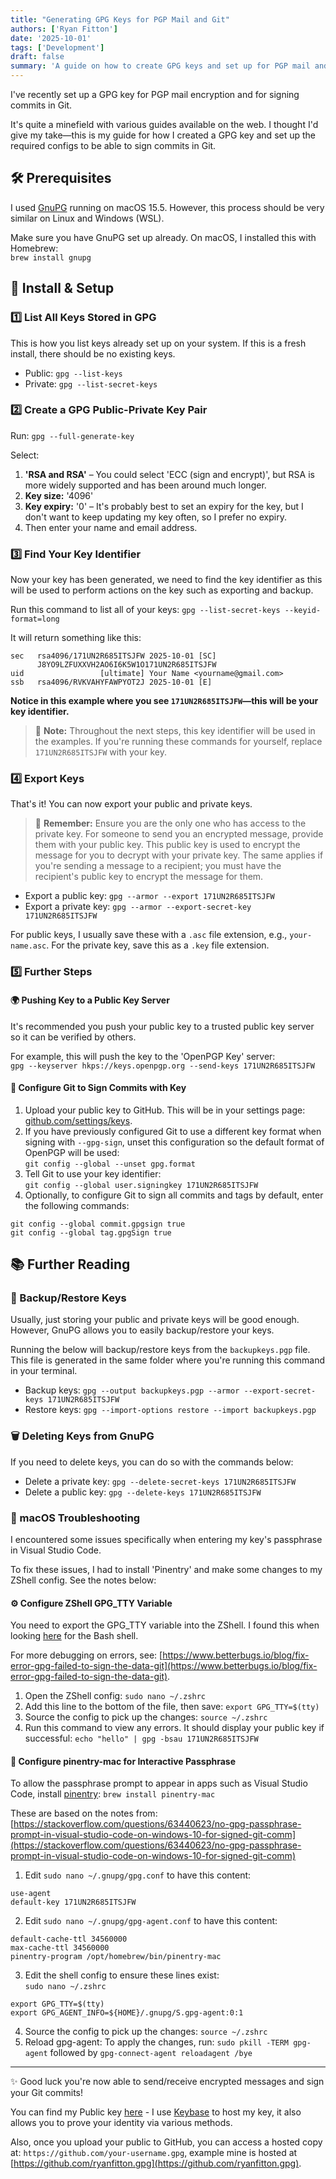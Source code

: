 ```yaml
---
title: "Generating GPG Keys for PGP Mail and Git"
authors: ['Ryan Fitton']
date: '2025-10-01'
tags: ['Development']
draft: false
summary: 'A guide on how to create GPG keys and set up for PGP mail and Git.'
---
```


I've recently set up a GPG key for PGP mail encryption and for signing commits in Git.

It's quite a minefield with various guides available on the web. I thought I'd give my take—this is my guide for how I created a GPG key and set up the required configs to be able to sign commits in Git.

## 🛠️ Prerequisites

I used [GnuPG](https://gnupg.org/download/) running on macOS 15.5. However, this process should be very similar on Linux and Windows (WSL).

Make sure you have GnuPG set up already. On macOS, I installed this with Homebrew:  
`brew install gnupg`

## 🚀 Install & Setup

### 1️⃣ List All Keys Stored in GPG

This is how you list keys already set up on your system. If this is a fresh install, there should be no existing keys.

- Public: `gpg --list-keys`
- Private: `gpg --list-secret-keys`

### 2️⃣ Create a GPG Public-Private Key Pair

Run: `gpg --full-generate-key`

Select:

1. **'RSA and RSA'** – You could select 'ECC (sign and encrypt)', but RSA is more widely supported and has been around much longer.
2. **Key size:** '4096'
3. **Key expiry:** '0' – It's probably best to set an expiry for the key, but I don't want to keep updating my key often, so I prefer no expiry.
4. Then enter your name and email address.

### 3️⃣ Find Your Key Identifier

Now your key has been generated, we need to find the key identifier as this will be used to perform actions on the key such as exporting and backup.

Run this command to list all of your keys: `gpg --list-secret-keys --keyid-format=long`

It will return something like this:
```
sec   rsa4096/171UN2R685ITSJFW 2025-10-01 [SC]
      J8YO9LZFUXXVH2AO6I6K5W1O171UN2R685ITSJFW
uid                 [ultimate] Your Name <yourname@gmail.com>
ssb   rsa4096/RVKVAHYFAWPYOT2J 2025-10-01 [E]
```

**Notice in this example where you see `171UN2R685ITSJFW`—this will be your key identifier.**

> 🚨 **Note:** Throughout the next steps, this key identifier will be used in the examples. If you're running these commands for yourself, replace `171UN2R685ITSJFW` with your key.

### 4️⃣ Export Keys

That's it! You can now export your public and private keys.

> 🚨 **Remember:** Ensure you are the only one who has access to the private key. For someone to send you an encrypted message, provide them with your public key. This public key is used to encrypt the message for you to decrypt with your private key. The same applies if you're sending a message to a recipient; you must have the recipient's public key to encrypt the message for them.

- Export a public key: `gpg --armor --export 171UN2R685ITSJFW`
- Export a private key: `gpg --armor --export-secret-key 171UN2R685ITSJFW`

For public keys, I usually save these with a `.asc` file extension, e.g., `your-name.asc`. For the private key, save this as a `.key` file extension.

### 5️⃣ Further Steps

#### 🌍 Pushing Key to a Public Key Server

It's recommended you push your public key to a trusted public key server so it can be verified by others.

For example, this will push the key to the 'OpenPGP Key' server:  
`gpg --keyserver hkps://keys.openpgp.org --send-keys 171UN2R685ITSJFW`

#### 🔏 Configure Git to Sign Commits with Key

1. Upload your public key to GitHub. This will be in your settings page: [github.com/settings/keys](https://github.com/settings/keys).
2. If you have previously configured Git to use a different key format when signing with `--gpg-sign`, unset this configuration so the default format of OpenPGP will be used:  
   `git config --global --unset gpg.format`
3. Tell Git to use your key identifier:  
   `git config --global user.signingkey 171UN2R685ITSJFW`
4. Optionally, to configure Git to sign all commits and tags by default, enter the following commands:
  ```
  git config --global commit.gpgsign true
  git config --global tag.gpgSign true
  ```


## 📚 Further Reading

### 💾 Backup/Restore Keys

Usually, just storing your public and private keys will be good enough. However, GnuPG allows you to easily backup/restore your keys.

Running the below will backup/restore keys from the `backupkeys.pgp` file. This file is generated in the same folder where you're running this command in your terminal.

- Backup keys: `gpg --output backupkeys.pgp --armor --export-secret-keys 171UN2R685ITSJFW`
- Restore keys: `gpg --import-options restore --import backupkeys.pgp`

### 🗑️ Deleting Keys from GnuPG

If you need to delete keys, you can do so with the commands below:

- Delete a private key: `gpg --delete-secret-keys 171UN2R685ITSJFW`
- Delete a public key: `gpg --delete-keys 171UN2R685ITSJFW`

### 🍏 macOS Troubleshooting

I encountered some issues specifically when entering my key's passphrase in Visual Studio Code.

To fix these issues, I had to install 'Pinentry' and make some changes to my ZShell config. See the notes below:

#### ⚙️ Configure ZShell GPG_TTY Variable

You need to export the GPG_TTY variable into the ZShell. I found this when looking [here](https://stackoverflow.com/questions/57591432/gpg-signing-failed-inappropriate-ioctl-for-device-on-macos-with-maven) for the Bash shell.

For more debugging on errors, see: [https://www.betterbugs.io/blog/fix-error-gpg-failed-to-sign-the-data-git](https://www.betterbugs.io/blog/fix-error-gpg-failed-to-sign-the-data-git).

1. Open the ZShell config: `sudo nano ~/.zshrc`
2. Add this line to the bottom of the file, then save: `export GPG_TTY=$(tty)`
3. Source the config to pick up the changes: `source ~/.zshrc`
4. Run this command to view any errors. It should display your public key if successful: `echo "hello" | gpg -bsau 171UN2R685ITSJFW`

#### 🔑 Configure pinentry-mac for Interactive Passphrase

To allow the passphrase prompt to appear in apps such as Visual Studio Code, install [pinentry](https://formulae.brew.sh/formula/pinentry-mac): `brew install pinentry-mac`

These are based on the notes from: [https://stackoverflow.com/questions/63440623/no-gpg-passphrase-prompt-in-visual-studio-code-on-windows-10-for-signed-git-comm](https://stackoverflow.com/questions/63440623/no-gpg-passphrase-prompt-in-visual-studio-code-on-windows-10-for-signed-git-comm)

1. Edit `sudo nano ~/.gnupg/gpg.conf` to have this content:
  ```
  use-agent
  default-key 171UN2R685ITSJFW
  ```
2. Edit `sudo nano ~/.gnupg/gpg-agent.conf` to have this content:
  ```
  default-cache-ttl 34560000
  max-cache-ttl 34560000
  pinentry-program /opt/homebrew/bin/pinentry-mac
  ```
3. Edit the shell config to ensure these lines exist:  
`sudo nano ~/.zshrc`
  ```
  export GPG_TTY=$(tty)
  export GPG_AGENT_INFO=${HOME}/.gnupg/S.gpg-agent:0:1
  ```
4. Source the config to pick up the changes: `source ~/.zshrc`
5. Reload gpg-agent: To apply the changes, run: `sudo pkill -TERM gpg-agent` followed by `gpg-connect-agent reloadagent /bye`

---

✨ Good luck you're now able to send/receive encrypted messages and sign your Git commits!

You can find my Public key [here](https://keybase.io/ryanfitton/pgp_keys.asc) - I use [Keybase](https://keybase.io/ryanfitton) to host my key, it also allows you to prove your identity via various methods.

Also, once you upload your public to GitHub, you can access a hosted copy at: `https://github.com/your-username.gpg`, example mine is hosted at [https://github.com/ryanfitton.gpg](https://github.com/ryanfitton.gpg).
